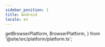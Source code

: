 ```yaml
---
sidebar_position: 1
title: Android
locale: en
---
```


  getBrowserPlatform,
  BrowserPlatform,
} from '@site/src/platform/platform.ts';

<DevicePrerequisites />

<CloneExampleAndVenv
  title="Clone Examples and Create Virtual Environment"
  path="appium/python/android/pytest"
/>

<ActivateVirtualEnv title="Activate Virtual Environment" />

<InstallDependencies title="Install Dependencies" />

<Tabs groupId="target" defaultValue="app" queryString>
<TabItem value="app" label="App">

<UploadAndRunAppTabItem
  app_name="Wikipedia-android.apk"
  app_url="https://github.com/dogu-team/third-party-binaries/releases/download/wikipedia-apps/wikipedia-android.apk"
  app_version="2.5.194-alpha-2017-05-30"
  run_script="pytest android/test_app.py"
/>

</TabItem>
<TabItem value="chrome" label="Chrome">

<UploadAndRunChromeTabItem
  platform="android"
  run_script="pytest android/test_web.py"
/>

</TabItem>
</Tabs>

<VenvImportError />
